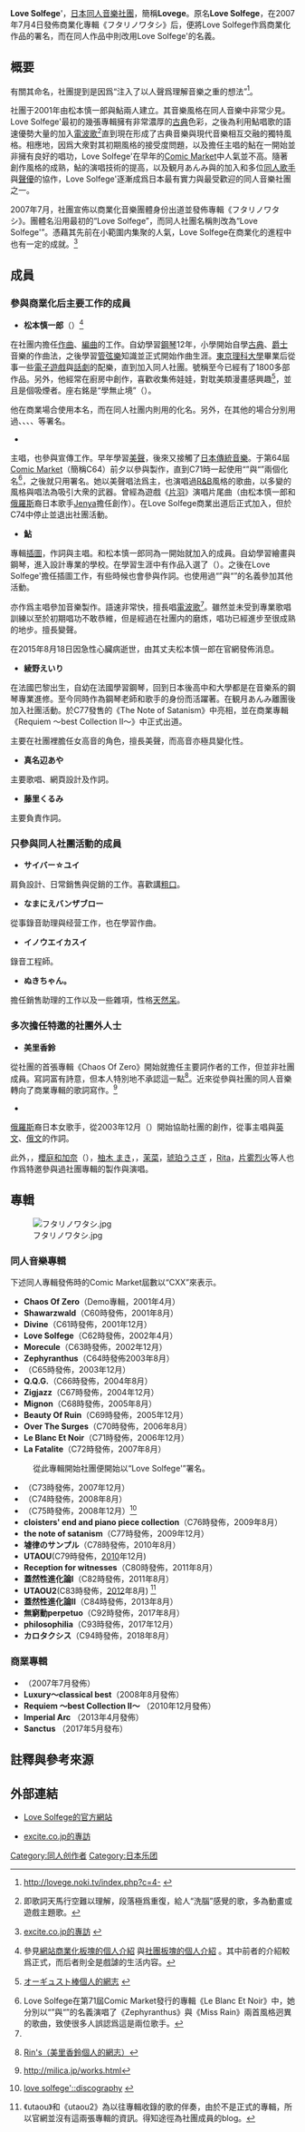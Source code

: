 {{NoteTA
|1=zh-tw:鮎;zh-cn:鲇;
}}
{{Doujin}}
'''Love Solfege''''，[[日本|日本]][[同人音樂|同人音樂]][[同人社團|社團]]，簡稱'''Lovege'''。原名'''Love Solfege'''，在2007年7月4日發佈商業化專輯《フタリノワタシ》后，便將Love Solfege作爲商業化作品的署名，而在同人作品中則改用Love Solfege'的名義。

== 概要 ==
有關其命名，社團提到是因爲“注入了以人聲爲理解音樂之重的想法”<ref>{{ja}}[http://lovege.noki.tv/index.php?c=4- http://lovege.noki.tv/index.php?c=4-] {{Wayback|url=http://lovege.noki.tv/index.php?c=4- |date=20060212050928 }}</ref>。

社團于2001年由松本慎一郎與鮎兩人建立。其音樂風格在同人音樂中非常少見。Love Solfege'最初的幾張專輯擁有非常濃厚的[[古典音樂|古典]]色彩，之後為利用鮎唱歌的語速優勢大量的加入[[電波歌|電波歌]]<ref name="A">即歌詞天馬行空難以理解，段落極爲重復，給人“洗腦”感覺的歌，多為動畫或遊戲主題歌。</ref>直到現在形成了古典音樂與現代音樂相互交融的獨特風格。相應地，因爲大衆對其初期風格的接受度問題，以及擔任主唱的鮎在一開始並非擁有良好的唱功，Love Solfege'在早年的[[Comic_Market|Comic Market]]中人氣並不高。隨著創作風格的成熟，鮎的演唱技術的提高，以及観月あんみ與{{link-ja|Jenya|Jenya}}的加入和多位[[同人歌手|同人歌手]]與[[聲優|聲優]]的協作，Love Solfege'逐漸成爲日本最有實力與最受歡迎的同人音樂社團之一。

2007年7月，社團宣佈以商業化音樂團體身份出道並發佈專輯《フタリノワタシ》。團體名沿用最初的“Love Solfege”，而同人社團名稱則改為“Love Solfege'”。憑藉其先前在小範圍内集聚的人氣，Love Solfege在商業化的進程中也有一定的成就。<ref>{{ja}}[http://anime.excite.co.jp/interview/0707lovesolfege01.php excite.co.jp的專訪] {{Wayback|url=http://anime.excite.co.jp/interview/0707lovesolfege01.php |date=20081231191034 }}</ref>

== 成員 ==
=== 參與商業化后主要工作的成員 ===
*'''松本慎一郎'''（{{lang|ja|オーギュスト棒}}）<ref>參見{{ja}}[http://lovege.noki.tv/lovesolfege/index.php?c=3- 網站商業化板塊的個人介紹] {{Wayback|url=http://lovege.noki.tv/lovesolfege/index.php?c=3- |date=20071018052942 }}與[http://lovege.noki.tv/index.php?c=4- 社團板塊的個人介紹] {{Wayback|url=http://lovege.noki.tv/index.php?c=4- |date=20060212050928 }}。其中前者的介紹較爲正式，而后者則全是戲謔的生活内容。</ref>
在社團内擔任[[作曲|作曲]]、[[音樂製作人|編曲]]的工作。自幼學習[[鋼琴|鋼琴]]12年，小學開始自學[[古典音樂|古典]]、[[爵士樂|爵士]]音樂的作曲法，之後學習[[管弦樂|管弦樂]]知識並正式開始作曲生涯。[[東京理科大學|東京理科大學]]畢業后從事一些[[電子遊戲|電子遊戲]]與[[話劇|話劇]]的配樂，直到加入同人社團。號稱至今已經有了1800多部作品。另外，他經常在廚房中創作，喜歡收集佈娃娃，對耽美類漫畫感興趣<ref>{{ja}}[http://lovege.noki.tv/studio/index.php?p=1 オーギュスト棒個人的網志] {{Wayback|url=http://lovege.noki.tv/studio/index.php?p=1 |date=20060927064354 }}</ref>，並且是個吸煙者。座右銘是“學無止境”（{{lang|ja|学ぶことに終わりはありません}}）。

他在商業場合使用本名，而在同人社團内則用{{lang|ja|オーギュスト棒}}的化名。另外，在其他的場合分別用過{{lang|ja|まいまい}}、{{lang|ja|シャルルドはんぺん}}、{{lang|ja|マッツミュージックスタジオ}}、{{lang|ja|MUTU}}、{{lang|ja|ボナR}}等署名。

*'''{{lang|ja|観月あんみ}}'''
主唱，也參與宣傳工作。早年學習[[美聲|美聲]]，後來又接觸了[[邦樂|日本傳統音樂]]。于第64屆[[Comic_Market|Comic Market]]（簡稱C64）前夕以{{lang|ja|りんな}}參與製作，直到C71時一起使用“{{lang|ja|りんな}}”與“{{lang|ja|観月あんみ}}”兩個化名<ref>Love Solfege在第71屆Comic Market發行的專輯《Le Blanc Et Noir》中，她分別以“{{lang|ja|りんな}}”與“{{lang|ja|観月あんみ}}”的名義演唱了《Zephyranthus》與《Miss Rain》兩首風格迥異的歌曲，致使很多人誤認爲這是兩位歌手。</ref>，之後就只用{{lang|ja|観月あんみ}}署名。她以美聲唱法爲主，也演唱過[[R&B|R&B]]風格的歌曲，以多變的風格與唱法為吸引大衆的武器。曾經為遊戲《[[片羽|片羽]]》演唱片尾曲（由松本慎一郎和[[俄羅斯|俄羅斯]]裔日本歌手[[Jenya|Jenya]]擔任創作）。在Love Solfege商業出道后正式加入，但於C74中停止並退出社團活動。

*'''鮎'''
專輯[[插畫家|插圖]]，作詞與主唱。和松本慎一郎同為一開始就加入的成員。自幼學習繪畫與鋼琴，進入設計專業的學校。在學習生涯中有作品入選了{{link-ja|二科展|二科会}}（{{lang|ja|二科会}}）。之後在Love Solfege'擔任插圖工作，有些時候也會參與作詞。也使用過“{{lang|ja|ナイスクリーニング吉沢}}”與“{{lang|ja|紺野比奈子}}”的名義參加其他活動。

亦作爲主唱參加音樂製作。語速非常快，擅長唱[[電波歌|電波歌]]<ref name="A" />。雖然並未受到專業歌唱訓練以至於初期唱功不敢恭維，但是經過在社團内的磨炼，唱功已經進步至很成熟的地步。擅長變聲。

在2015年8月18日因急性心臟病逝世，由其丈夫松本慎一郎在官網發佈消息。

*'''綾野えいり'''
在法國巴黎出生，自幼在法國學習鋼琴，回到日本後高中和大學都是在音樂系的鋼琴專業進修。至今同時作為鋼琴老師和歌手的身份而活躍著。在観月あんみ離團後加入社團活動。於C77發售的《The Note of Satanism》中亮相，並在商業專輯《Requiem ～best Collection Ⅱ～》中正式出道。

主要在社團裡膽任女高音的角色，擅長美聲，而高音亦極具變化性。

*'''真名辺あや'''
主要歌唱、網頁設計及作詞。

*'''藤里くるみ'''
主要負責作詞。

=== 只參與同人社團活動的成員 ===
*'''サイバー☆ユイ'''
肩負設計、日常銷售與促銷的工作。喜歡講[[粗口|粗口]]。

*'''なまにえバンザブロー'''
從事錄音助理與经营工作，也在學習作曲。

*'''イノウエイカスイ'''
錄音工程師。

*'''ぬきちゃん。'''
擔任銷售助理的工作以及一些雜項，性格[[天然呆|天然呆]]。

=== 多次擔任特邀的社團外人士 ===
*'''美里香鈴'''
從社團的首張專輯《Chaos Of Zero》開始就擔任主要詞作者的工作，但並非社團成員。寫詞富有詩意，但本人特別地不承認這一點<ref>{{ja}}[http://blog.milica.jp/?pid=15704 Rin's（美里香鈴個人的網志）]{{dead link|date=2017年11月 |bot=InternetArchiveBot |fix-attempted=yes }}</ref>。近來從參與社團的同人音樂轉向了商業專輯的歌詞寫作。<ref>{{ja}}[http://milica.jp/works.html http://milica.jp/works.html]{{dead link|date=2017年11月 |bot=InternetArchiveBot |fix-attempted=yes }}</ref>

*'''{{link-ja|Jenya|Jenya}}'''
[[俄羅斯|俄羅斯]]裔日本女歌手，從2003年12月（{{lang|ja|くじらへび}}）開始協助社團的創作，從事主唱與[[英文|英文]]、[[俄文|俄文]]的作詞。

此外，{{link-ja|楠鈴音|楠鈴音}}，[[櫻庭和加奈|櫻庭和加奈]]（{{lang|ja|桜庭 わかな}}），[[柚木_まき|柚木 まき]]，{{link-ja|真理絵|真理絵}}，[[茉菜|茉菜]]，[[琥珀うさぎ|琥珀うさぎ]] ，[[理多|Rita]]，[[片雾烈火|片雾烈火]]等人也作爲特邀參與過社團專輯的製作與演唱。
<!-- 此處鏈接至大量日文維基條目，待中文相應條目補完后請幫助修改鏈接。 -->

== 專輯 ==
[[File:フタリノワタシ.jpg|frame]]
=== 同人音樂專輯 ===

下述同人專輯發佈時的Comic Market屆數以“CXX”來表示。

*'''Chaos Of Zero'''（Demo專輯，2001年4月）
*'''Shawarzwald'''（C60時發佈，2001年8月）
*'''Divine'''（C61時發佈，2001年12月）
*'''Love Solfege'''（C62時發佈，2002年4月）
*'''Morecule'''（C63時發佈，2002年12月）
*'''Zephyranthus'''（C64時發佈2003年8月）
*'''{{lang|ja|くじらへび}}'''（C65時發佈，2003年12月）
*'''Q.Q.G.'''（C66時發佈，2004年8月）
*'''Zigjazz'''（C67時發佈，2004年12月）
*'''Mignon'''（C68時發佈，2005年8月）
*'''Beauty Of Ruin'''（C69時發佈，2005年12月）
*'''Over The Surges'''（C70時發佈，2006年8月）
*'''Le Blanc Et Noir'''（C71時發佈，2006年12月）
*'''La Fatalite'''（C72時發佈，2007年8月）
:從此專輯開始社團便開始以“Love Solfege'”署名。
*'''{{lang|ja|マリアスノニウムの謝肉祭}}'''（C73時發佈，2007年12月）
*'''{{lang|ja|9つの緋色}}'''（C74時發佈，2008年8月）
*'''{{lang|ja|アクルグ解析による自由への教唆}}'''（C75時發佈，2008年12月）<ref>{{ja}}[http://lovege.noki.tv/index.php?c=3- love solfege'::discography] {{Wayback|url=http://lovege.noki.tv/index.php?c=3- |date=20081231143913 }}</ref>
*'''cloisters' end and piano piece collection'''（C76時發佈，2009年8月）
*'''the note of satanism'''（C77時發佈，2009年12月）
*'''墟律のサンプル'''（C78時發佈，2010年8月）
*'''UTAOU'''(C79時發佈，[[2010|2010]]年12月)
*'''Reception for witnesses'''（C80時發佈，2011年8月）
*'''蓋然性進化論Ⅰ'''（C82時發佈，2011年8月）
*'''UTAOU2'''(C83時發佈，[[2012|2012]]年8月) <ref>《utaou》和《utaou2》為以往專輯收錄的歌的伴奏，由於不是正式的專輯，所以官網並沒有這兩張專輯的資訊。得知途徑為社團成員的blog。</ref>
*'''蓋然性進化論Ⅱ'''（C84時發佈，2013年8月）
*'''無窮動perpetuo'''（C92時發佈，2017年8月）
*'''philosophilia'''（C93時發佈，2017年12月）
*'''カロタクシス'''（C94時發佈，2018年8月）

=== 商業專輯 ===
*'''{{lang|ja|フタリノワタシ}}'''（2007年7月發佈）
*'''Luxury～classical best'''（2008年8月發佈）
*'''Requiem ～best Collection Ⅱ～''' （2010年12月發佈）
*'''Imperial Arc''' （2013年4月發佈）
*'''Sanctus''' （2017年5月發布）

== 註釋與參考來源 ==
{{reflist}}

== 外部連結 ==
*{{ja}}[http://lovesolfege.net// Love Solfege的官方網站] {{Wayback|url=http://lovesolfege.net// |date=20201101145433 }}
*{{ja}}[https://web.archive.org/web/20081231191034/http://anime.excite.co.jp/interview/0707lovesolfege01.php excite.co.jp的專訪]

[[Category:同人创作者|Category:同人创作者]]
[[Category:日本乐团|Category:日本乐团]]